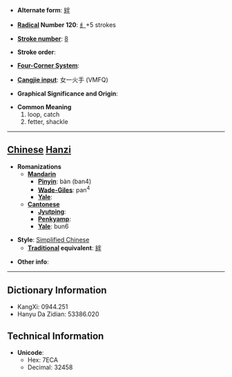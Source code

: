 * '''Alternate form''': [[絆]]

* '''[[Wiktionary:Chinese radical index| Radical]] Number 120''': [[Wiktionary:Chinese radical index 纟|纟]]+5 strokes

* '''[[Wiktionary:Chinese total strokes index|Stroke number]]''': [[Wiktionary:Chinese total strokes index 8|8]]

* '''Stroke order''': 

* '''[[Wiktionary:Chinese four corner index|Four-Corner System]]''': 

* '''[[Wiktionary:Chinese Cangjie index|Cangjie input]]''': 女一火手 (VMFQ)

* '''Graphical Significance and Origin''': 

* '''Common Meaning'''
*#loop, catch
*# fetter, shackle


----

== [[Chinese]] [[Hanzi]] ==

* '''Romanizations'''
** '''[[Mandarin]]'''
*** '''[[Pinyin]]''': bàn (ban4)
*** '''[[Wade-Giles]]''': pan<sup>4</sup>
*** '''[[Yale]]''': 
** '''[[Cantonese]]'''
*** '''[[Jyutping]]''':
*** '''[[Penkyamp]]''': 
*** '''[[Yale]]''': bun6

* '''Style''': [[Simplified Chinese]] 
** '''[[Traditional Chinese|Traditional]] equivalent''': [[絆]]

* '''Other info''': 

----

== Dictionary Information ==

* KangXi: 0944.251
* Hanyu Da Zidian: 53386.020

== Technical Information ==

* '''Unicode''':
** Hex: 7ECA
** Decimal: 32458